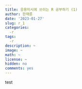 ```yaml
---
title: 응용미시에 쓰이는 R 공부하기 (1)
author: 한재륜
date: '2023-01-27'
slug: r_1
categories: 
  -r
tags: 
  -r
description: ~
image: ~
math: ~
license: ~
hidden: no
comments: yes
---
```

test